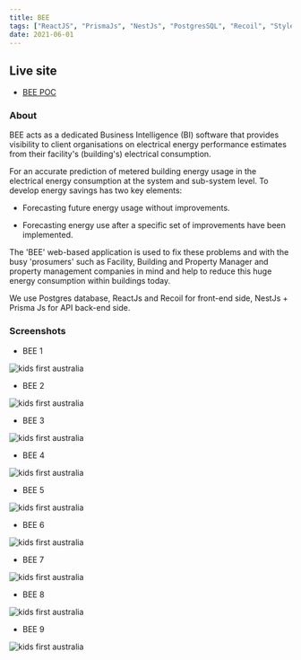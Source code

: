 ```yaml
---
title: BEE
tags: ["ReactJS", "PrismaJs", "NestJs", "PostgresSQL", "Recoil", "Styled Components", "Bootstrap", "HTML", "CSS", "TypeScript"]
date: 2021-06-01
---
```


## Live site

- [BEE POC](https://https://bee-poc.netlify.app/)

### About

BEE acts as a dedicated Business Intelligence (BI) software that provides visibility to client organisations on electrical energy performance estimates from their facility's (building's) electrical consumption.

For an accurate prediction of metered building energy usage in the electrical energy consumption at the system and sub-system level.  To develop energy savings has two key elements:

- Forecasting future energy usage without improvements.

- Forecasting energy use after a specific set of improvements have been implemented.

The 'BEE' web-based application is used to fix these problems and with the busy 'prosumers' such as  Facility, Building and Property Manager and property management companies in mind and help to reduce this huge energy consumption within buildings today.

We use Postgres database, ReactJs and Recoil for front-end side, NestJs + Prisma Js for  API back-end side.

### Screenshots

- BEE 1

<Image
src="../../images/project-images/1.webp"
alt="kids first australia"
/>

- BEE 2

<Image
src="../../images/project-images/2.webp"
alt="kids first australia"
/>

- BEE 3

<Image
  src="../../images/project-images/3.webp"
  alt="kids first australia"
/>

- BEE 4

<Image
  src="../../images/project-images/4.webp"
  alt="kids first australia"
/>

- BEE 5

<Image
  src="../../images/project-images/5.webp"
  alt="kids first australia"
/>

- BEE 6

<Image
  src="../../images/project-images/6.webp"
  alt="kids first australia"
/>

- BEE 7

<Image
  src="../../images/project-images/7.webp"
  alt="kids first australia"
/>

- BEE 8

<Image
  src="../../images/project-images/8.webp"
  alt="kids first australia"
/>

- BEE 9

<Image
  src="../../images/project-images/9.webp"
  alt="kids first australia"
/>
